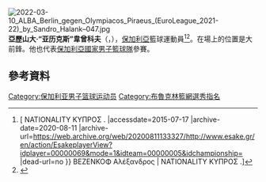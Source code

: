 [[File:2022-03-10_ALBA_Berlin_gegen_Olympiacos_Piraeus_(EuroLeague_2021-22)_by_Sandro_Halank–047.jpg|thumb]]
'''亞歷山大·“亚历克斯”韋曾科夫'''（{{lang-bg|'''Александър "Алекс" Везенков'''}}，{{bd|1995年|8月6日}}），[[保加利亞|保加利亞]]籃球運動員<ref>[{{Cite web |url=http://esake.gr/en/action/EsakeplayerView?idplayer=00000069&mode=1&idteam=00000005&idchampionship= |title=ΒΕΖΕΝΚΟΦ Αλέξανδρος {{!}} NATIONALITY ΚΥΠΡΟΣ {{el icon}}. |accessdate=2015-07-17 |archive-date=2020-08-11 |archive-url=https://web.archive.org/web/20200811133327/http://www.esake.gr/en/action/EsakeplayerView?idplayer=00000069&mode=1&idteam=00000005&idchampionship= |dead-url=no }} ΒΕΖΕΝΚΟΦ Αλέξανδρος | NATIONALITY ΚΥΠΡΟΣ {{el icon}}.]</ref><ref>{{Cite web |url=http://u20men.fibaeurope.com/en/cid_FW2Ym8GSJEAe2vpbWdQMR0.playerID_86100.compID_UIfgjyQcGqk-fPlnl66Tj0.season_2014.roundID_10029.teamID_253.html |title=存档副本 |access-date=2015-07-17 |archive-url=https://web.archive.org/web/20141029054851/http://u20men.fibaeurope.com/en/cid_FW2Ym8GSJEAe2vpbWdQMR0.playerID_86100.compID_UIfgjyQcGqk-fPlnl66Tj0.season_2014.roundID_10029.teamID_253.html |archive-date=2014-10-29 |dead-url=yes }}</ref>。在場上的位置是大前鋒。他也代表[[保加利亞國家男子籃球隊|保加利亞國家男子籃球隊]]參賽。

==參考資料==
{{reflist}}

{{2017 NBA Draft}}

{{Authority control}}
{{DEFAULTSORT:Vezenkow}}
[[Category:保加利亚男子篮球运动员|Category:保加利亚男子篮球运动员]]
[[Category:布魯克林籃網選秀指名|Category:布魯克林籃網選秀指名]]
{{basketball-bio-stub}}